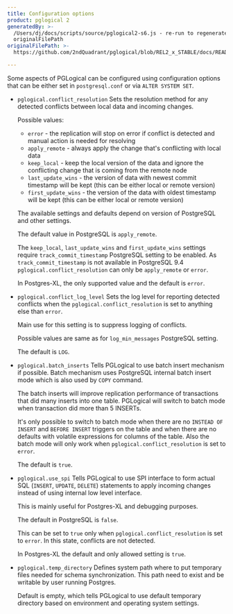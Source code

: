 ```yaml
---
title: Configuration options
product: pglogical 2
generatedBy: >-
  /Users/dj/docs/scripts/source/pglogical2-s6.js - re-run to regenerate from
  originalFilePath
originalFilePath: >-
  https://github.com/2ndQuadrant/pglogical/blob/REL2_x_STABLE/docs/README.md?plain=1#L691-#L771

---
```


Some aspects of PGLogical can be configured using configuration options that
can be either set in `postgresql.conf` or via `ALTER SYSTEM SET`.

-   `pglogical.conflict_resolution`
    Sets the resolution method for any detected conflicts between local data
    and incoming changes.

    Possible values:

    -   `error` - the replication will stop on error if conflict is detected and
        manual action is needed for resolving
    -   `apply_remote` - always apply the change that's conflicting with local
        data
    -   `keep_local` - keep the local version of the data and ignore the
         conflicting change that is coming from the remote node
    -   `last_update_wins` - the version of data with newest commit timestamp
         will be kept (this can be either local or remote version)
    -   `first_update_wins` - the version of the data with oldest timestamp will
         be kept (this can be either local or remote version)

    The available settings and defaults depend on version of PostgreSQL and
    other settings.

    The default value in PostgreSQL is `apply_remote`.

    The `keep_local`, `last_update_wins` and `first_update_wins` settings
    require `track_commit_timestamp` PostgreSQL setting to be enabled. As
    `track_commit_timestamp` is not available in PostgreSQL 9.4
    `pglogical.conflict_resolution` can only be `apply_remote` or `error`.

    In Postgres-XL, the only supported value and the default is `error`.

-   `pglogical.conflict_log_level`
    Sets the log level for reporting detected conflicts when the
    `pglogical.conflict_resolution` is set to anything else than `error`.

    Main use for this setting is to suppress logging of conflicts.

    Possible values are same as for `log_min_messages` PostgreSQL setting.

    The default is `LOG`.

-   `pglogical.batch_inserts`
    Tells PGLogical to use batch insert mechanism if possible. Batch mechanism
    uses PostgreSQL internal batch insert mode which is also used by `COPY`
    command.

    The batch inserts will improve replication performance of transactions that
    did many inserts into one table. PGLogical will switch to batch mode when
    transaction did more than 5 INSERTs.

    It's only possible to switch to batch mode when there are no
    `INSTEAD OF INSERT` and `BEFORE INSERT` triggers on the table and when
    there are no defaults with volatile expressions for columns of the table.
    Also the batch mode will only work when `pglogical.conflict_resolution` is
    set to `error`.

    The default is `true`.

-   `pglogical.use_spi`
      Tells PGLogical to use SPI interface to form actual SQL
      (`INSERT`, `UPDATE`, `DELETE`) statements to apply incoming changes instead
      of using internal low level interface.

      This is mainly useful for Postgres-XL and debugging purposes.

      The default in PostgreSQL is `false`.

      This can be set to `true` only when `pglogical.conflict_resolution` is set to `error`.
    In this state, conflicts are not detected.

      In Postgres-XL the default and only allowed setting is `true`.

-   `pglogical.temp_directory`
    Defines system path where to put temporary files needed for schema
    synchronization. This path need to exist and be writable by user running
    Postgres.

    Default is empty, which tells PGLogical to use default temporary directory
    based on environment and operating system settings.
